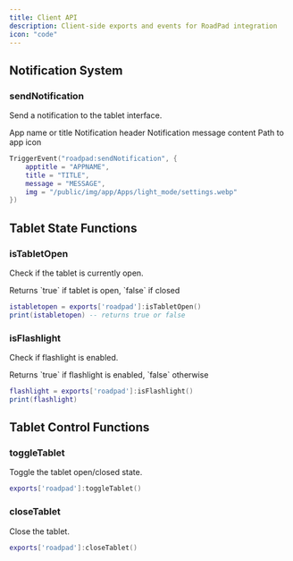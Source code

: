 ```yaml
---
title: Client API
description: Client-side exports and events for RoadPad integration
icon: "code"
---
```


## Notification System

### sendNotification

Send a notification to the tablet interface.

<ParamField path="apptitle" type="string" required>
  App name or title
</ParamField>

<ParamField path="title" type="string" required>
  Notification header
</ParamField>

<ParamField path="message" type="string" required>
  Notification message content
</ParamField>

<ParamField path="img" type="string" required>
  Path to app icon
</ParamField>

```lua
TriggerEvent("roadpad:sendNotification", {
    apptitle = "APPNAME",
    title = "TITLE",
    message = "MESSAGE",
    img = "/public/img/app/Apps/light_mode/settings.webp"
})
```

## Tablet State Functions

### isTabletOpen

Check if the tablet is currently open.

<ResponseField name="return" type="boolean">
  Returns `true` if tablet is open, `false` if closed
</ResponseField>

```lua
istabletopen = exports['roadpad']:isTabletOpen()
print(istabletopen) -- returns true or false
```

### isFlashlight

Check if flashlight is enabled.

<ResponseField name="return" type="boolean">
  Returns `true` if flashlight is enabled, `false` otherwise
</ResponseField>

```lua
flashlight = exports['roadpad']:isFlashlight()
print(flashlight)
```

## Tablet Control Functions

### toggleTablet

Toggle the tablet open/closed state.

```lua
exports['roadpad']:toggleTablet()
```

### closeTablet

Close the tablet.

```lua
exports['roadpad']:closeTablet()
```
